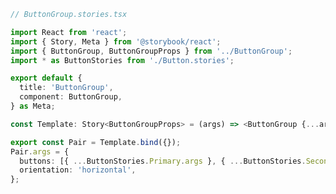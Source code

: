 ```ts
// ButtonGroup.stories.tsx

import React from 'react';
import { Story, Meta } from '@storybook/react';
import { ButtonGroup, ButtonGroupProps } from '../ButtonGroup';
import * as ButtonStories from './Button.stories';

export default {
  title: 'ButtonGroup',
  component: ButtonGroup,
} as Meta;

const Template: Story<ButtonGroupProps> = (args) => <ButtonGroup {...args} />;

export const Pair = Template.bind({});
Pair.args = {
  buttons: [{ ...ButtonStories.Primary.args }, { ...ButtonStories.Secondary.args }],
  orientation: 'horizontal',
};
```
